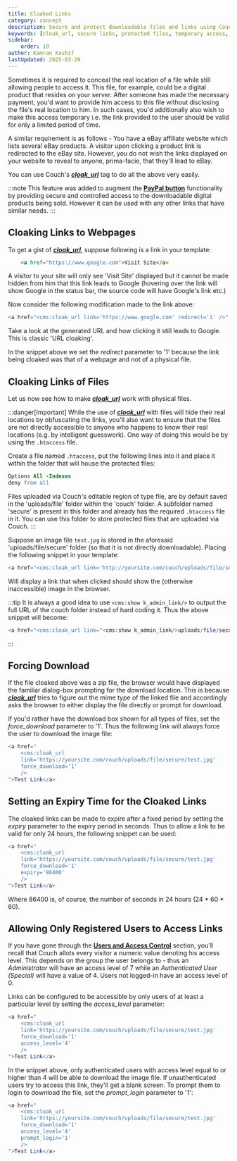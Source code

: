 ```yaml
---
title: Cloaked Links
category: concept
description: Secure and protect downloadable files and links using CouchCMS's cloak_url tag.
keywords: [cloak_url, secure links, protected files, temporary access, forced downloads, user access control]
sidebar:
    order: 19
author: Kamran Kashif
lastUpdated: 2025-03-20
---
```


Sometimes it is required to conceal the real location of a file while still allowing people to access it.
This file, for example, could be a digital product that resides on your server. After someone has made the necessary payment, you'd want to provide him access to this file without disclosing the file's real location to him.
In such cases, you'd additionally also wish to make this access temporary i.e. the link provided to the user should be valid for only a limited period of time.

A similar requirement is as follows - You have a eBay affiliate website which lists several eBay products. A visitor upon clicking a product link is redirected to the eBay site. However, you do not wish the links displayed on your website to reveal to anyone, prima-facie, that they'll lead to eBay.

You can use Couch's [__*cloak_url*__](../../tags-reference/cloak_url/) tag to do all the above very easily.

:::note
This feature was added to augment the [**PayPal button**](../paypal/) functionality by providing secure and controlled access to the downloadable digital products being sold. However it can be used with any other links that have similar needs.
:::

## Cloaking Links to Webpages

To get a gist of [__*cloak_url*__](../../tags-reference/cloak_url/), suppose following is a link in your template:

```html
    <a href="https://www.google.com">Visit Site</a>
```

A visitor to your site will only see 'Visit Site' displayed but it cannot be made hidden from him that this link leads to Google (hovering over the link will show Google in the status bar, the source code will have Google's link etc.)

Now consider the following modification made to the link above:

```php
<a href="<cms:cloak_url link='https://www.google.com' redirect='1' />" >Visit Site</a>
```

Take a look at the generated URL and how clicking it still leads to Google. This is classic 'URL cloaking'.

In the snippet above we set the _redirect_ parameter to '1' because the link being cloaked was that of a webpage and not of a physical file.

## Cloaking Links of Files

Let us now see how to make [__*cloak_url*__](../../tags-reference/cloak_url/) work with physical files.

:::danger[Important]
While the use of [__*cloak_url*__](../../tags-reference/cloak_url/) with files will hide their real locations by obfuscating the links, you'll also want to ensure that the files are not directly accessible to anyone who happens to know their real locations (e.g. by intelligent guesswork). One way of doing this would be by using the `.htaccess` file.

Create a file named `.htaccess`, put the following lines into it and place it within the folder that will house the protected files:

```apache title=".htaccess"
Options All -Indexes
deny from all
```

Files uploaded via Couch's editable region of type file, are by default saved in the 'uploads/file' folder within the 'couch' folder. A subfolder named 'secure' is present in this folder and already has the required `.htaccess` file in it.
You can use this folder to store protected files that are uploaded via Couch.
:::

Suppose an image file `test.jpg` is stored in the aforesaid 'uploads/file/secure' folder (so that it is not directly downloadable).
Placing the following snippet in your template:

```php
<a href="<cms:cloak_url link='http://yoursite.com/couch/uploads/file/secure/test.jpg' />">Test Link</a>
```

Will display a link that when clicked should show the (otherwise inaccessible) image in the browser.

:::tip
It is always a good idea to use `<cms:show k_admin_link/>` to output the full URL of the couch folder instead of hard coding it. Thus the above snippet will become:

```php
<a href="<cms:cloak_url link="<cms:show k_admin_link/>uploads/file/secure/test.jpg" />">Test Link</a>
```
:::

## Forcing Download

If the file cloaked above was a zip file, the browser would have displayed the familiar dialog-box prompting for the download location.
This is because [__*cloak_url*__](../../tags-reference/cloak_url/) tries to figure out the mime type of the linked file and accordingly asks the browser to either display the file directly or prompt for download.

If you'd rather have the download box shown for all types of files, set the _force_download_ parameter to '1'.
Thus the following link will always force the user to download the image file:

```php
<a href="
    <cms:cloak_url
    link='https://yoursite.com/couch/uploads/file/secure/test.jpg'
    force_download='1'
    />
">Test Link</a>
```

## Setting an Expiry Time for the Cloaked Links

The cloaked links can be made to expire after a fixed period by setting the _expiry_ parameter to the expiry period in seconds.
Thus to allow a link to be valid for only 24 hours, the following snippet can be used:

```php
<a href="
    <cms:cloak_url
    link='https://yoursite.com/couch/uploads/file/secure/test.jpg'
    force_download='1'
    expiry='86400'
    />
">Test Link</a>
```

Where 86400 is, of course, the number of seconds in 24 hours (24 * 60 * 60).

## Allowing Only Registered Users to Access Links

If you have gone through the [**Users and Access Control**](../users/) section, you'll recall that Couch allots every visitor a numeric value denoting his access level. This depends on the group the user belongs to - thus an _Administrator_ will have an access level of 7 while an _Authenticated User (Special)_ will have a value of 4. Users not logged-in have an access level of 0.

Links can be configured to be accessible by only users of at least a particular level by setting the _access_level_ parameter:

```php
<a href="
    <cms:cloak_url
    link='https://yoursite.com/couch/uploads/file/secure/test.jpg'
    force_download='1'
    access_level='4'
    />
">Test Link</a>
```

In the snippet above, only authenticated users with access level equal to or higher than 4 will be able to download the image file.
If unauthenticated users try to access this link, they'll get a blank screen.
To prompt them to login to download the file, set the _prompt_login_ parameter to '1':

```php
<a href="
    <cms:cloak_url
    link='https://yoursite.com/couch/uploads/file/secure/test.jpg'
    force_download='1'
    access_level='4'
    prompt_login='1'
    />
">Test Link</a>
```
